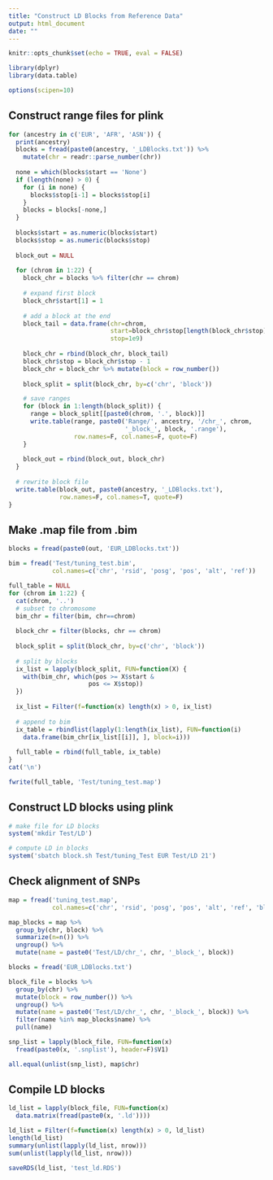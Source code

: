 ```yaml
---
title: "Construct LD Blocks from Reference Data"
output: html_document
date: ""
---
```


```r
knitr::opts_chunk$set(echo = TRUE, eval = FALSE)

```

```r
library(dplyr)
library(data.table)

options(scipen=10)

```

## Construct range files for plink

```r
for (ancestry in c('EUR', 'AFR', 'ASN')) {
  print(ancestry)
  blocks = fread(paste0(ancestry, '_LDBlocks.txt')) %>%
    mutate(chr = readr::parse_number(chr))
  
  none = which(blocks$start == 'None')
  if (length(none) > 0) {
    for (i in none) {
      blocks$stop[i-1] = blocks$stop[i]
    }
    blocks = blocks[-none,]
  }
  
  blocks$start = as.numeric(blocks$start)
  blocks$stop = as.numeric(blocks$stop)
  
  block_out = NULL
  
  for (chrom in 1:22) {
    block_chr = blocks %>% filter(chr == chrom)
    
    # expand first block
    block_chr$start[1] = 1
    
    # add a block at the end
    block_tail = data.frame(chr=chrom, 
                            start=block_chr$stop[length(block_chr$stop)], 
                            stop=1e9)
    
    block_chr = rbind(block_chr, block_tail)
    block_chr$stop = block_chr$stop - 1
    block_chr = block_chr %>% mutate(block = row_number())
    
    block_split = split(block_chr, by=c('chr', 'block'))

    # save ranges
    for (block in 1:length(block_split)) {
      range = block_split[[paste0(chrom, '.', block)]]
      write.table(range, paste0('Range/', ancestry, '/chr_', chrom,
                                '_block_', block, '.range'),
                  row.names=F, col.names=F, quote=F)
    }
    
    block_out = rbind(block_out, block_chr)
  }
  
  # rewrite block file
  write.table(block_out, paste0(ancestry, '_LDBlocks.txt'),
              row.names=F, col.names=T, quote=F)
}

```

## Make .map file from .bim

```r
blocks = fread(paste0(out, 'EUR_LDBlocks.txt'))

bim = fread('Test/tuning_test.bim',
            col.names=c('chr', 'rsid', 'posg', 'pos', 'alt', 'ref'))

full_table = NULL
for (chrom in 1:22) {
  cat(chrom, '..')
  # subset to chromosome
  bim_chr = filter(bim, chr==chrom)
  
  block_chr = filter(blocks, chr == chrom)
  
  block_split = split(block_chr, by=c('chr', 'block'))
  
  # split by blocks
  ix_list = lapply(block_split, FUN=function(X) {
    with(bim_chr, which(pos >= X$start & 
                      pos <= X$stop))
  })
  
  ix_list = Filter(f=function(x) length(x) > 0, ix_list)
  
  # append to bim
  ix_table = rbindlist(lapply(1:length(ix_list), FUN=function(i) 
    data.frame(bim_chr[ix_list[[i]], ], block=i)))
  
  full_table = rbind(full_table, ix_table)
}
cat('\n')

fwrite(full_table, 'Test/tuning_test.map')

```

## Construct LD blocks using plink

```r
# make file for LD blocks
system('mkdir Test/LD')

# compute LD in blocks
system('sbatch block.sh Test/tuning_Test EUR Test/LD 21')

```

## Check alignment of SNPs

```r
map = fread('tuning_test.map',
            col.names=c('chr', 'rsid', 'posg', 'pos', 'alt', 'ref', 'block'))

map_blocks = map %>% 
  group_by(chr, block) %>% 
  summarize(n=n()) %>%
  ungroup() %>%
  mutate(name = paste0('Test/LD/chr_', chr, '_block_', block))

blocks = fread('EUR_LDBlocks.txt')

block_file = blocks %>%
  group_by(chr) %>%
  mutate(block = row_number()) %>%
  ungroup() %>%
  mutate(name = paste0('Test/LD/chr_', chr, '_block_', block)) %>%
  filter(name %in% map_blocks$name) %>%
  pull(name)

snp_list = lapply(block_file, FUN=function(x)
  fread(paste0(x, '.snplist'), header=F)$V1)

all.equal(unlist(snp_list), map$chr)

```

## Compile LD blocks

```r
ld_list = lapply(block_file, FUN=function(x)
  data.matrix(fread(paste0(x, '.ld'))))

ld_list = Filter(f=function(x) length(x) > 0, ld_list)
length(ld_list)
summary(unlist(lapply(ld_list, nrow)))
sum(unlist(lapply(ld_list, nrow)))

saveRDS(ld_list, 'test_ld.RDS')

```



